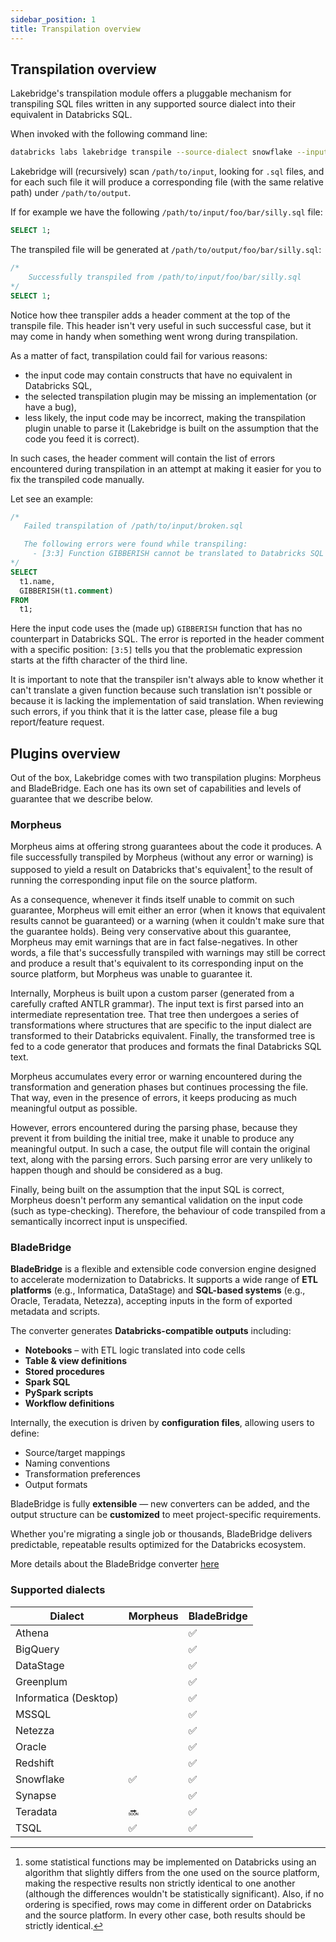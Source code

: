 ```yaml
---
sidebar_position: 1
title: Transpilation overview
---
```


Transpilation overview
---

Lakebridge's transpilation module offers a pluggable mechanism for transpiling SQL files written in any supported source dialect into their equivalent in Databricks SQL.

When invoked with the following command line:

```bash
databricks labs lakebridge transpile --source-dialect snowflake --input-source /path/to/input --output-folder /path/to/output --transpiler-config-path /path/to/config
```

Lakebridge will (recursively) scan `/path/to/input`, looking for `.sql` files, and for each such file it will produce a corresponding file (with the same relative path) under `/path/to/output`.

If for example we have the following `/path/to/input/foo/bar/silly.sql` file:

```sql
SELECT 1;
```

The transpiled file will be generated at `/path/to/output/foo/bar/silly.sql`:

```sql
/*
    Successfully transpiled from /path/to/input/foo/bar/silly.sql
*/
SELECT 1;
```

Notice how thee transpiler adds a header comment at the top of the transpile file. This header isn't very useful in such successful case, but it may come in handy when something went wrong during transpilation.

As a matter of fact, transpilation could fail for various reasons:
- the input code may contain constructs that have no equivalent in Databricks SQL,
- the selected transpilation plugin may be missing an implementation (or have a bug),
- less likely, the input code may be incorrect, making the transpilation plugin unable to parse it (Lakebridge is built on the assumption that the code you feed it is correct).

In such cases, the header comment will contain the list of errors encountered during transpilation in an attempt at making it easier for you to fix the transpiled code manually.

Let see an example:

```sql
/*
   Failed transpilation of /path/to/input/broken.sql

   The following errors were found while transpiling:
     - [3:3] Function GIBBERISH cannot be translated to Databricks SQL
*/
SELECT
  t1.name,
  GIBBERISH(t1.comment)
FROM
  t1;
```

Here the input code uses the (made up) `GIBBERISH` function that has no counterpart in Databricks SQL. The error is reported in the header comment with a specific position: `[3:5]` tells you that the problematic expression starts at the fifth character of the third line.

It is important to note that the transpiler isn't always able to know whether it can't translate a given function because such translation isn't possible or because it is lacking the implementation of said translation. When reviewing such errors, if you think that it is the latter case, please file a bug report/feature request.

## Plugins overview

Out of the box, Lakebridge comes with two transpilation plugins: Morpheus and BladeBridge. Each one has its own set of capabilities and levels of guarantee that we describe below.

### Morpheus

Morpheus aims at offering strong guarantees about the code it produces. A file successfully transpiled by Morpheus (without any error or warning) is supposed to yield a result on Databricks that's equivalent[^1] to the result of running the corresponding input file on the source platform.

As a consequence, whenever it finds itself unable to commit on such guarantee, Morpheus will emit either an error (when it knows that equivalent results cannot be guaranteed) or a warning (when it couldn't make sure that the guarantee holds). Being very conservative about this guarantee, Morpheus may emit warnings that are in fact false-negatives. In other words, a file that's successfully transpiled with warnings may still be correct and produce a result that's equivalent to its corresponding input on the source platform, but Morpheus was unable to guarantee it.

Internally, Morpheus is built upon a custom parser (generated from a carefully crafted ANTLR grammar). The input text is first parsed into an intermediate representation tree. That tree then undergoes a series of transformations where structures that are specific to the input dialect are transformed to their Databricks equivalent. Finally, the transformed tree is fed to a code generator that produces and formats the final Databricks SQL text.

Morpheus accumulates every error or warning encountered during the transformation and generation phases but continues processing the file. That way, even in the presence of errors, it keeps producing as much meaningful output as possible.

However, errors encountered during the parsing phase, because they prevent it from building the initial tree, make it unable to produce any meaningful output. In such a case, the output file will contain the original text, along with the parsing errors. Such parsing error are very unlikely to happen though and should be considered as a bug.

Finally, being built on the assumption that the input SQL is correct, Morpheus doesn't perform any semantical validation on the input code (such as type-checking). Therefore, the behaviour of code transpiled from a semantically incorrect input is unspecified.


[^1]: some statistical functions may be implemented on Databricks using an algorithm that slightly differs from the one used on the source platform, making the respective results non strictly identical to one another (although the differences wouldn't be statistically significant). Also, if no ordering is specified, rows may come in different order on Databricks and the source platform. In every other case, both results should be strictly identical.

### BladeBridge

**BladeBridge** is a flexible and extensible code conversion engine designed to accelerate modernization to Databricks. It supports a wide range of **ETL platforms** (e.g., Informatica, DataStage) and **SQL-based systems** (e.g., Oracle, Teradata, Netezza), accepting inputs in the form of exported metadata and scripts.

The converter generates **Databricks-compatible outputs** including:

- **Notebooks** – with ETL logic translated into code cells
- **Table & view definitions**
- **Stored procedures**
- **Spark SQL**
- **PySpark scripts**
- **Workflow definitions**

Internally, the execution is driven by **configuration files**, allowing users to define:

- Source/target mappings
- Naming conventions
- Transformation preferences
- Output formats

BladeBridge is fully **extensible** — new converters can be added, and the output structure can be **customized** to meet project-specific requirements.

Whether you're migrating a single job or thousands, BladeBridge delivers predictable, repeatable results optimized for the Databricks ecosystem.

More details about the BladeBridge converter [here](/docs/transpile/bladebridge_overview)

### Supported dialects

<!-- old table
| Dialect | Morpheus | BladeBridge |
|---------|----------|-------------|
| Snowflake| :white_check_mark: | :white_check_mark: |
| TSQL | :white_check_mark: | :white_check_mark: |
| Teradata| :soon: | :white_check_mark: |
-->


| Dialect                 | Morpheus            | BladeBridge         |
|-------------------------|---------------------|---------------------|
| Athena                  |                     | :white_check_mark: |
| BigQuery                |                     | :white_check_mark: |
| DataStage               |                     | :white_check_mark: |
| Greenplum              |                     | :white_check_mark: |
| Informatica (Desktop)   |                     | :white_check_mark: |
| MSSQL                   |                     | :white_check_mark: |
| Netezza                 |                     | :white_check_mark: |
| Oracle                  |                     | :white_check_mark: |
| Redshift                |                     | :white_check_mark: |
| Snowflake              | :white_check_mark:  | :white_check_mark: |
| Synapse                 |                     | :white_check_mark: |
| Teradata               | :soon:              | :white_check_mark: |
| TSQL                    | :white_check_mark:  | :white_check_mark: |

